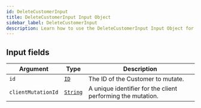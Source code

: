 ```yaml
---
id: DeleteCustomerInput
title: DeleteCustomerInput Input Object
sidebar_label: DeleteCustomerInput
description: Learn how to use the DeleteCustomerInput Input Object for Builder's API.
---
```


## Input fields

| Argument           | Type                                     | Description                                                 |
| ------------------ | ---------------------------------------- | ----------------------------------------------------------- |
| `id`               | [`ID`](/docs/composer/builder/api/schema/scalar/ID.mdx)         | The ID of the Customer to mutate.                           |
| `clientMutationId` | [`String`](/docs/composer/builder/api/schema/scalar/String.mdx) | A unique identifier for the client performing the mutation. |

